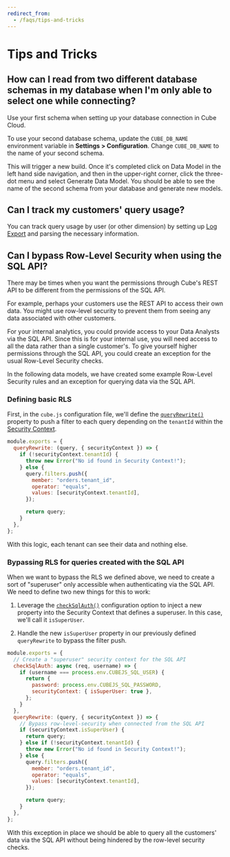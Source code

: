 ```yaml
---
redirect_from:
  - /faqs/tips-and-tricks
---
```


# Tips and Tricks

## How can I read from two different database schemas in my database when I'm only able to select one while connecting?

Use your first schema when setting up your database connection in Cube Cloud.

To use your second database schema, update the `CUBE_DB_NAME` environment
variable in **Settings > Configuration**. Change `CUBE_DB_NAME` to the name of
your second schema.

This will trigger a new build. Once it's completed click on <Btn>Data
Model</Btn> in the left hand side navigation, and then in the upper-right
corner, click the three-dot menu and select <Btn>Generate Data Model</Btn>. You
should be able to see the name of the second schema from your database and
generate new models.

## Can I track my customers' query usage?

You can track query usage by user (or other dimension) by setting up [Log
Export][ref-cloud-o11y-logs] and parsing the necessary information.

## Can I bypass Row-Level Security when using the SQL API?

There may be times when you want the permissions through Cube's REST API to be
different from the permissions of the SQL API.

For example, perhaps your customers use the REST API to access their own data.
You might use row-level security to prevent them from seeing any data associated
with other customers.

For your internal analytics, you could provide access to your Data Analysts via
the SQL API. Since this is for your internal use, you will need access to all
the data rather than a single customer's. To give yourself higher permissions
through the SQL API, you could create an exception for the usual Row-Level
Security checks.

In the following data models, we have created some example Row-Level Security
rules and an exception for querying data via the SQL API.

### Defining basic RLS

First, in the `cube.js` configuration file, we'll define the
[`queryRewrite()`][ref-conf-ref-queryrewrite] property to push a filter to each
query depending on the `tenantId` within the [Security Context][ref-sec-ctx].

```javascript
module.exports = {
  queryRewrite: (query, { securityContext }) => {
    if (!securityContext.tenantId) {
      throw new Error("No id found in Security Context!");
    } else {
      query.filters.push({
        member: "orders.tenant_id",
        operator: "equals",
        values: [securityContext.tenantId],
      });

      return query;
    }
  },
};
```

With this logic, each tenant can see their data and nothing else.

### Bypassing RLS for queries created with the SQL API

When we want to bypass the RLS we defined above, we need to create a sort of
"superuser" only accessible when authenticating via the SQL API. We need to
define two new things for this to work:

1.  Leverage the [`checkSqlAuth()`][ref-conf-ref-checksqlauth] configuration
    option to inject a new property into the Security Context that defines a
    superuser. In this case, we'll call it `isSuperUser`.

2.  Handle the new `isSuperUser` property in our previously defined
    `queryRewrite` to bypass the filter push.

```javascript
module.exports = {
  // Create a "superuser" security context for the SQL API
  checkSqlAuth: async (req, username) => {
    if (username === process.env.CUBEJS_SQL_USER) {
      return {
        password: process.env.CUBEJS_SQL_PASSWORD,
        securityContext: { isSuperUser: true },
      };
    }
  },
  queryRewrite: (query, { securityContext }) => {
    // Bypass row-level-security when connected from the SQL API
    if (securityContext.isSuperUser) {
      return query;
    } else if (!securityContext.tenantId) {
      throw new Error("No id found in Security Context!");
    } else {
      query.filters.push({
        member: "orders.tenant_id",
        operator: "equals",
        values: [securityContext.tenantId],
      });

      return query;
    }
  },
};
```

With this exception in place we should be able to query all the customers' data
via the SQL API without being hindered by the row-level security checks.

[ref-cloud-o11y-logs]: /product/monitoring/log-export
[ref-conf-ref-checksqlauth]:
  /reference/configuration/config#options-reference-check-sql-auth
[ref-conf-ref-queryrewrite]:
  /reference/configuration/config#options-reference-query-rewrite
[ref-sec-ctx]: /product/auth/context
